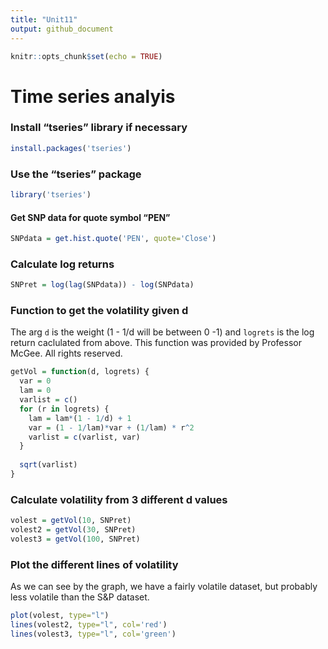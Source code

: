 ```yaml
---
title: "Unit11"
output: github_document
---
```


```r
knitr::opts_chunk$set(echo = TRUE)
```

# Time series analyis


### Install "tseries" library if necessary
```r
install.packages('tseries')
```


### Use the "tseries" package

```r
library('tseries')
```


#### Get SNP data for quote symbol "PEN"

```r
SNPdata = get.hist.quote('PEN', quote='Close')
```


### Calculate log returns

```r
SNPret = log(lag(SNPdata)) - log(SNPdata)
```

### Function to get the volatility given d
The arg `d` is the weight (1 - 1/d will be between 0 -1) and `logrets` is the log return caclulated from above. This function was provided by Professor McGee. All rights reserved.

```r
getVol = function(d, logrets) {
  var = 0
  lam = 0
  varlist = c()
  for (r in logrets) {
    lam = lam*(1 - 1/d) + 1
    var = (1 - 1/lam)*var + (1/lam) * r^2
    varlist = c(varlist, var)
  }
  
  sqrt(varlist)
}
```

### Calculate volatility from 3 different d values

```r
volest = getVol(10, SNPret)
volest2 = getVol(30, SNPret)
volest3 = getVol(100, SNPret)
```


### Plot the different lines of volatility

As we can see by the graph, we have a fairly volatile dataset, but probably less volatile than the S&P dataset.

```r
plot(volest, type="l")
lines(volest2, type="l", col='red')
lines(volest3, type="l", col='green')
```


